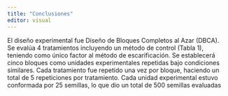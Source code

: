 ---
title: "Conclusiones"
editor: visual
---

El diseño experimental fue Diseño de Bloques Completos al Azar (DBCA). Se evalúa 4 tratamientos incluyendo un método de control (Tabla 1), teniendo como único factor al método de escarificación. Se establecerá cinco bloques como unidades experimentales repetidas bajo condiciones similares. Cada tratamiento fue repetido una vez por bloque, haciendo un total de 5 repeticiones por tratamiento. Cada unidad experimental estuvo conformada por 25 semillas, lo que dio un total de 500 semillas evaluadas


